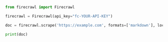 ```python Python
from firecrawl import Firecrawl

firecrawl = Firecrawl(api_key="fc-YOUR-API-KEY")

doc = firecrawl.scrape('https://example.com', formats=['markdown'], location={'country': 'US', 'languages': ['en']})

print(doc)
```


